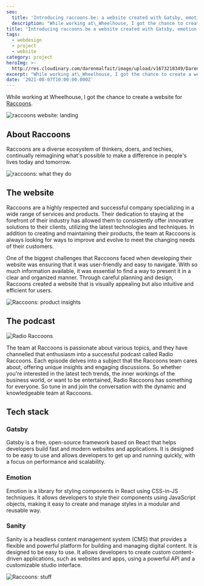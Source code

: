 ```yaml
---
seo:
  title: 'Introducing raccoons.be: a website created with Gatsby, emotion and sanity'
  description: "While working at\_Wheelhouse, I got the chance to create a website for Raccoons."
title: 'Introducing raccoons.be a website created with Gatsby, emotion and sanity'
tags:
  - webdesign
  - project
  - website
category: project
heroImg: >-
  http://res.cloudinary.com/darenmalfait/image/upload/v1673218349/Daren_plastic_raccoons_solid_background_Pixar_style_3d_render_b7faa502-39b5-49a5-b387-d579665f7693_ij125s.png
excerpt: "While working at\_Wheelhouse, I got the chance to create a website for Raccoons."
date: '2021-08-07T10:00:00.000Z'
---
```


While working at Wheelhouse, I got the chance to create a website for [Raccoons](https://www.raccoons.be/ "raccoons").

![raccoons website: landing](http://res.cloudinary.com/darenmalfait/image/upload/v1673217543/raccoons-1_ezhprp.png "raccoons website: landing")

## About Raccoons

Raccoons are a diverse ecosystem of thinkers, doers, and techies, continually reimagining what's possible to make a difference in people's lives today and tomorrow.

![raccoons: what they do](http://res.cloudinary.com/darenmalfait/image/upload/v1673217604/raccoons-2_vg4zkt.png "raccoons: what they do")

## The website

Raccoons are a highly respected and successful company specializing in a wide range of services and products. Their dedication to staying at the forefront of their industry has allowed them to consistently offer innovative solutions to their clients, utilizing the latest technologies and techniques. In addition to creating and maintaining their products, the team at Raccoons is always looking for ways to improve and evolve to meet the changing needs of their customers.

One of the biggest challenges that Raccoons faced when developing their website was ensuring that it was user-friendly and easy to navigate. With so much information available, it was essential to find a way to present it in a clear and organized manner. Through careful planning and design, Raccoons created a website that is visually appealing but also intuitive and efficient for users.

![Raccoons: product insights](http://res.cloudinary.com/darenmalfait/image/upload/v1673218037/raccoons-3_xxtms4.png "Raccoons: product insights")

## The podcast

![Radio Raccoons](http://res.cloudinary.com/darenmalfait/image/upload/v1673218096/raccoons-5_qft0xk.png "Radio Raccoons")

The team at Raccoons is passionate about various topics, and they have channelled that enthusiasm into a successful podcast called Radio Raccoons. Each episode delves into a subject that the Raccoons team cares about, offering unique insights and engaging discussions. So whether you're interested in the latest tech trends, the inner workings of the business world, or want to be entertained, Radio Raccoons has something for everyone. So tune in and join the conversation with the dynamic and knowledgeable team at Raccoons.

## Tech stack

### Gatsby

Gatsby is a free, open-source framework based on React that helps developers build fast and modern websites and applications. It is designed to be easy to use and allows developers to get up and running quickly, with a focus on performance and scalability.

### Emotion

Emotion is a library for styling components in React using CSS-in-JS techniques. It allows developers to style their components using JavaScript objects, making it easy to create and manage styles in a modular and reusable way.

### Sanity

Sanity is a headless content management system (CMS) that provides a flexible and powerful platform for building and managing digital content. It is designed to be easy to use. It allows developers to create custom content-driven applications, such as websites and apps, using a powerful API and a customizable studio interface.

![Raccoons: stuff](http://res.cloudinary.com/darenmalfait/image/upload/v1673218390/raccoons-4_an1hcn.png "Raccoons: stuff")

